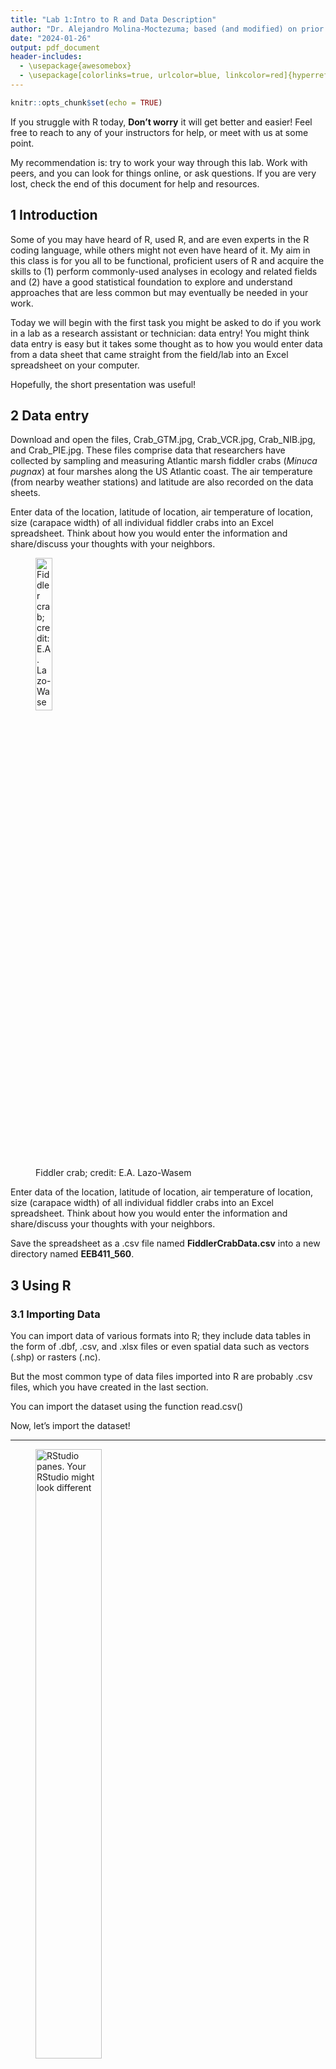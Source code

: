 ```yaml
---
title: "Lab 1:Intro to R and Data Description"
author: "Dr. Alejandro Molina-Moctezuma; based (and modified) on prior EEB411 professors"
date: "2024-01-26"
output: pdf_document
header-includes:
  - \usepackage{awesomebox}
  - \usepackage[colorlinks=true, urlcolor=blue, linkcolor=red]{hyperref}
---
```



```r
knitr::opts_chunk$set(echo = TRUE)
```


\notebox{You will need to submit the CSV file, and your code. You can answer the questions by annotating your answers in the code, or, if you prefer by uploading a word document}

\importantbox{These boxes will inform you of things you need to submit or questions you need to answer!}

If you struggle with R today, **Don't worry** it will get better and easier! Feel free to reach to any of your instructors for help, or meet with us at some point.

My recommendation is: try to work your way through this lab. Work with peers, and you can look for things online, or ask questions. If you are very lost, check the end of this document for help and resources.

## 1 Introduction

Some of you may have heard of R, used R, and are even experts in the R coding language, while others might not even have heard of it. My aim in this class is for you all to be functional, proficient users of R and acquire the skills to (1) perform commonly-used analyses in ecology and related fields and (2) have a good statistical foundation to explore and understand approaches that are less common but may eventually be needed in your work.

Today we will begin with the first task you might be asked to do if you work in a lab as a research assistant or technician: data entry! You might think data entry is easy but it takes some thought as to how you would enter data from a data sheet that came straight from the field/lab into an Excel spreadsheet on your computer.

Hopefully, the short presentation was useful!

## 2 Data entry

Download and open the files, Crab_GTM.jpg, Crab_VCR.jpg, Crab_NIB.jpg, and Crab_PIE.jpg. These files comprise data that researchers have collected by sampling and measuring Atlantic marsh fiddler crabs (*Minuca pugnax*) at four marshes along the US Atlantic coast. The air temperature (from nearby weather stations) and latitude are also recorded on the data sheets.


\notebox{For the following section, I encourage you to discuss, and work with your peers! In general, you are allowed to discuss and help each other, but the answer and documents submitted MUST be yours!}

Enter data of the location, latitude of location, air temperature of location, size (carapace width) of all individual fiddler crabs into an Excel spreadsheet. Think about how you would enter the information and share/discuss your thoughts with your neighbors. 

![Fiddler crab; credit: E.A. Lazo-Wasem](C:/Users/amolina6/OneDrive - University of Tennessee/Documents/projects/EEB411_560/figures/L1/Picture1.jpg){width=25%}

Enter data of the location, latitude of location, air temperature of location, size (carapace width) of all individual fiddler crabs into an Excel spreadsheet. Think about how you would enter the information and share/discuss your thoughts with your neighbors. 

Save the spreadsheet as a .csv file named **FiddlerCrabData.csv** into a new directory named **EEB411_560**. 

\importantbox{Upload the $.csv$ file to Canvas as part of your assignment (2pts)}


\notebox{Make a (mental) note of where (in the directory) you saved your file!}

## 3 Using R

### 3.1 Importing Data

You can import data of various formats into R; they include data tables in the form of .dbf, .csv, and .xlsx files or even spatial data such as vectors (.shp) or rasters (.nc).

But the most common type of data files imported into R are probably .csv files, which you have created in the last section.

You can import the dataset using the function read.csv()


Now, let's import the dataset!


----

\notebox{You will need to submit your code, so, if you are using RStudio write your code in the source window (figure 2). This way your code is saved. Your RStudio might look different. Just make sure it is the source window and not the console!!!}


![RStudio panes. Your RStudio might look different](C:/Users/amolina6/OneDrive - University of Tennessee/Documents/projects/EEB411_560/figures/L1/RStudio.png){width=50%}


---

The way **I** did it, was by typing the following in the **code editor (or source window)**:
Do not write code directly in the console!!!!!


```r
read.csv("~/projects/EEB411_560/L2/FiddlerCrabData.csv")
```

but, the way **YOU** will do it, is slightly different. You need to tell R where your file is located. Yours might look something like: 

```r
read.csv('~/EEB411_560/FiddlerCrabData.csv') # if mac
read.csv('C:/Users/YourUserID/FiddlerCrabData.csv') # if windows or
read.csv('~/FiddlerCrabData.csv') #if windows saved in "my documents"
```
How do you find the file path? For mac, open Finder, click to the folder where you saved your data, find your file, right-click (or ctrl-click) it, and then click on GetInfo. **I am not a Mac user, so be patient with me**

For windows, find the file on explorer and copy the path.

\notebox{Please note that R requires a forward slash "/" while windows usually copies a backslash!}

Once you have identified your path, you can import your file! Hopefully, after you import it, it looks something like this:

```r
read.csv("~/projects/EEB411_560/L2/FiddlerCrabData.csv")
```

If it doesn't, now is the time for you to ask for help (ither from the internet, from your peers, a TA or your instructor).

\importantbox{I hate to be repetitive... But! Write all the code in the editor (or in any code editor you use, like notepad++), you will have to submit it}

This is also called a data frame in R. Typing the function read.csv() prints out the data frame but it doesn’t store it in a format that can be further manipulated in R. What we want to do is to place this data in an R object. You can place any information (a number, a vector of numbers, a vector of character strings, data frames, matrices, spatial data etc.) in an R object using <-



```r
CrabDat <- read.csv("~/projects/EEB411_560/L2/FiddlerCrabData.csv")
```

now, there is an object called CrabDat. 
What happens when you run the following functions?:

```r
print(CrabDat)
```

And what happens when you run 
```r
print(head(CrabDat)) #what is this?
```

What are those functions (print) and (head) doing?

\awesomebox[red]{2pt}{\faQuestion}{red}{Question! Describe the function print() and the function head(). 1 pt}

If you are not sure, try one of my favorite functions in R: the help function!

Run:
```r
?head #?is a great function!
```
And see what it does. You can run that (?) with any function! It is super helpful!

\notebox{\# allows us to annotate code. Nothing that's past the \# is run!}


### 3.2 Data exploration

Let's start with exploring the data!
First, let's look at a summary!

```r
summary(CrabDat)
```


\awesomebox[red]{2pt}{\faQuestion}{red}{Question! Based on the summary function, summarize your data in a couple lines  and describe what this function (summary) does. 2 pts}

You can also explore the dimensions of the data frame using the function dim(). Try this:

```r
dim(CrabDat) 
```

What do you think each number represents?

Why are these numbers important? The number of rows give you information on the sample size, i.e., the total number of observations or “data points”. The number of columns tell you how many variables, i.e, different information, recorded for each observation or data point.

Also try this:
```r
nrow(CrabDat) # what is this? Is the name of the function intuitive?
ncol(CrabDat) # what is this? Is the name of the function intuitive?
```

To see the names of columns, i.e., names of variables recorded, you can do this:
```r
names(CrabDat)
```

names(CrabDat) is a vector. A vector is a one-dimensional series of elements. In this case, you can see four elements – each of them the name of a column in CrabDat. CrabDat has 4 columns/variables so it makes sense to get 4 column/variable names.

To retrieve a specific element of a vector (i.e., xth element), you’d need to add [x] to add the end of names(CrabDat), therefore for the 4th element of names(CrabDat), try:

```r
names(CrabDat)[4] # does it make sense to you?
names(CrabDat) # check the previous answer against this. Makes sense?
```

If you want to rename one column, try
```r
names(CrabDat)[4] <-air.temp  #previously air_temp in my example
```

The square brackets [] also apply to other types of R objects, such as data frames. Unlike vectors, data frames are two-dimensional: i.e., there are columns as well as rows. Often each row is an observation, while columns describe the different types of data/variables recorded for each observation. The value of a one variable recorded for a given individual is an element.

See the abbreviated CrabDat data frame for a graphical explanation (figure 2)

![CrabDat dataframe](C:/Users/amolina6/OneDrive - University of Tennessee/Documents/projects/EEB411_560/figures/L1/Picture2.jpg){width=90%}

To retrieve data for a specific row (i.e, the ith row), use [i,] immediately after CrabDat. So if you want to retrieve data for the first row (which is all the information available for observation #1), you can type this:

```r
CrabDat[1,] # note position of i or 1 in this case. It is left of the comma.
```

To retrieve data for a specific column (i.e, the pth column), use [,p] immediately after CrabDat. So if you want to retrieve data for the first column (values of the first variable – site – recorded for all observations), you can type this:

```r
CrabDat[,1] # note position of p or 1 in this case. It is right of the comma.
```

If you want to retrieve the value of the 3rd column belonging to the 6th observation/row (which is the value contained within the orange box above), you can type this:

```r
CrabDat[6,3] # row position is left of comma, column pos. is right of comma
```

\importantbox{Write code to retrieve the size of the 10th observation. What is the size in mm? 1 pt}

\importantbox{Write code to retrieve the latitude of the 2nd observation. Write code to retrieve all data (site, latitude, size, and air temperature) from the third observation. 2 pts}

You can extract multiple columns and rows of CrabDat if you want to. The idea is to concatenate the different numbers referring to the row and column positions you want, using c(). For example:

```r
c(1,2,4) # this prints 1, 2, and 4
```

Look (and run, the following three code chunks)


```r
CrabDat[c(1,2,4), 3] # note that c(1,2,4) is left of the comma
```

```r
CrabDat[1:5, 3] 
```


```r
1:5 
```

\importantbox{Describe what each of the last three code chunks did1 pt}


Another way of retrieving data for a specific column or variable is to use $VarName immediately after CrabDat, where VarName is the name of the column/variable. So to retrieve measurements of size for all fiddler crab individuals in the data set, you can type:

```r
CrabDat$size # since ‘size’ is the name of the variable you want
```

You can also do this to get the same information as above (size of first five individuals):

```r
CrabDat$size[1:5]
```

\awesomebox[red]{2pt}{\faQuestion}{red}{Question! Why is there no comma within the square brackets [  ]? 1 pt. It's ok to ask us for hints!!!}

\awesomebox[red]{2pt}{\faQuestion}{red}{Question! Write code to retrieve the air temperature associated with the first 10 individuals. Does it make sense to you that the air temperature values are all the same along the first 10 individuals? Why? [2 pts]}


### 3.3	Beginning to describe and visualize data

Obviously, we are just scratching the surface of data processing in the previous section. These are the basic building blocks, which I hope will help you learn different ways of processing data in R in the future. We will come back to this in future tutorials and you’d realize that there is often many ways of doing the same thing in R.

Now let’s move on to simple data description and visualization. We will briefly cover some of these topics in the future, but I want you all to get an intuition by doing first.

### 3.4	Types of data

There are two main data/variable types: (1) categorical or qualitative data; and (2) numerical or quantitative data.

In CrabDat, which variables (columns) are categorical and which ones are numeric?

```r
summary(CrabDat)
```

If a variable has information like mean, median, or max, it is numerical/quantitative data. The variable site is shown as a character variable. This is an example of categorical or qualitative data. It makes sense, as each code refers to a given site where crabs were sampled.

You can formally define site as a categorical (factor) variable using as.factor

```r
CrabDat$site <- as.factor(CrabDat$site)
```

Now run a summary()of CrabDat again. What does it say under site now?

```r
summary(CrabDat) # is there more information now?
```

See the new information!

### 3.5.	Describing and visualizing different types of data

Categorical/qualitative data are data that do not have magnitude that can be measured by numbers (i.e., not quantitative). Categorical data include assignments of samples/individuals/observations into groups or categories. For example, the type of high-schools in the US can be classified into public vs. private high schools. There are two discrete categories: public or private. Therefore this is a categorical variable.

In CrabDat, site is categorical. We can summarize categorical variables by using table()

```r
table(CrabDat$site)
```

The printed output counts the number of observations belonging to each category of the site variable.

Numeric/quantitative data are data that have magnitude and they can be described numerically. Larger values of a given quantitative variable have a larger magnitude than smaller values of the same variable. For example, the mean ACT score of seniors in a given high school is a numeric/quantitative variable.

In CrabDat, size, air_temp, and latitude are numeric/quantitative variables.

For quantitative variables, we can plot a histogram to visualize the distribution (or spread) of values. In R, we can use hist()

```r
hist(CrabDat$size) # what do you think of the distribution
```

We can use breaks=n to change the number of breaks. Look at:
```r
?hist
```

and then run:

```r
hist(CrabDat$size, breaks=x) # what do you think of the distribution
```
But replace x for an appropriate number. 

\importantbox{Upload your plot with an appropriate number of breaks to Canvas. Justify why you chose those breaks. 1pt}

You can also use boxplots to visualize the spread of a given variable across different categories of another categorical variables. Here, we want to visualize the distribution of individual crab sizes across different sites using boxplot().

```r
boxplot(size~site, data=CrabDat) # what do you think?
						
```
\awesomebox[red]{2pt}{\faQuestion}{red}{Question! what do the lines and boxes represent? [1 pt]}


Last, for this tutorial, sometimes we want to visualize the relationship between two quantitative variables. The quickest way to do this is to make a dot plot (scatterplot) using plot()

```r
plot(size~latitude, data=CrabDat) # what do you think?
				
```

\importantbox{Write code to make a plot of size (y-axis) against air temperature (x-axis). You decide what type of plot to present (dot plot or boxlplot), and explain why you made that choice. 2pts}


\begin{center} End of Lab 1 \end{center} 

\begin{center}Make sure to check the resources and potential extra credits at the end of this document \end{center}



---

 \pagebreak

## 4	Extra resources, Extra credits, and other information



\awesomebox[violet]{5pt}{\faRocket}{violet}{EXTRA CREDIT (1 pt) CREATE A "PUBLICATION QUALITY PLOT". Research online, and figure out how to manipulate some of the graphical parameters (e.g. size of points, color, thickness of lines, etc.) Using the fiddler crab data, make a pretty plot that is of "publication quality" (i.e., a plot that could be on a research paper). Add an appropriate figure legend (read other papers to see what they include in a figure legend)}


***Resources***

*These are hyperlinks*

\href{https://iqss.github.io/dss-workshops/R/Rintro/base-r-cheat-sheet.pdf}{The base R cheat-sheet}


\href{https://www.youtube.com/watch?v=9rsgpT7nrdE&t=3385s&ab_channel=StatsEEB}{Dr. Fordyce Intro to R video}


\href{https://cran.r-project.org/doc/manuals/R-intro.pdf}{An introduction to R}

\begin{center} End of document \end{center}
